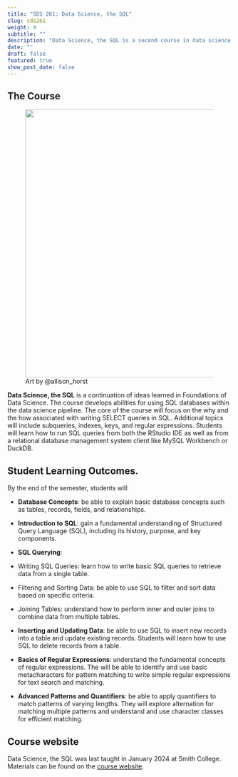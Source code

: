 ```yaml
---
title: "SDS 261: Data Science, the SQL"
slug: sds261
weight: 9
subtitle: ""
description: "Data Science, the SQL is a second course in data science focused on using SQL in the data science pipeline."
date: ""
draft: false
featured: true
show_post_date: false
---
```


## The Course

<figure>
<img src="tidydata_6.jpg" align="right" width = "600">
<figcaption>Art by @allison_horst</figcaption>
</figure>


**Data Science, the SQL** is a continuation of ideas learned in Foundations of Data Science.  The course develops abilities for using SQL databases within the data science pipeline.  The core of the course will focus on the why and the how associated with writing SELECT queries in SQL.  Additional topics will include subqueries, indexes, keys, and regular expressions. Students will learn how to run SQL queries from both the RStudio IDE as well as from a relational database management system client like MySQL Workbench or DuckDB. 


## Student Learning Outcomes.
By the end of the semester, students will:

* **Database Concepts**: be able to explain basic database concepts such as tables, records, fields, and relationships.

* **Introduction to SQL**: gain a fundamental understanding of Structured Query Language (SQL), including its history, purpose, and key components.

* **SQL Querying**:
 - Writing SQL Queries: learn how to write basic SQL queries to retrieve data from a single table.
 - Filtering and Sorting Data: be able to use SQL to filter and sort data based on specific criteria.
 - Joining Tables: understand how to perform inner and outer joins to combine data from multiple tables.

* **Inserting and Updating Data**: be able to use SQL to insert new records into a table and update existing records. Students will learn how to use SQL to delete records from a table.

* **Basics of Regular Expressions**: understand the fundamental concepts of regular expressions.  The will be able to identify and use basic metacharacters for pattern matching to write simple regular expressions for text search and matching.

* **Advanced Patterns and Quantifiers**: be able to apply quantifiers to match patterns of varying lengths.  They will explore alternation for matching multiple patterns and understand and use character classes for efficient matching.

## Course website

Data Science, the SQL was last taught in January 2024 at Smith College.  Materials can be found on the <a href = "https://sds261-sql.netlify.app/" target = "_blank">course website</a>.

